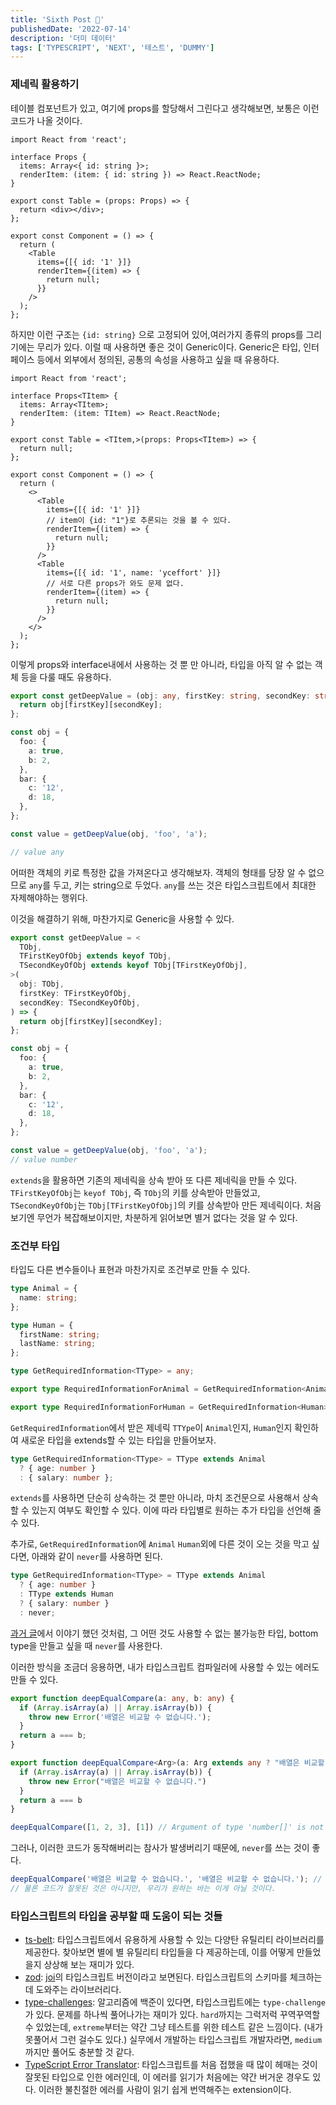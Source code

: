 ```yaml
---
title: 'Sixth Post 🎉'
publishedDate: '2022-07-14'
description: '더미 데이터'
tags: ['TYPESCRIPT', 'NEXT', '테스트', 'DUMMY']
---
```


### 제네릭 활용하기

테이블 컴포넌트가 있고, 여기에 props를 할당해서 그린다고 생각해보면, 보통은 이런 코드가 나올 것이다.

```tsx
import React from 'react';

interface Props {
  items: Array<{ id: string }>;
  renderItem: (item: { id: string }) => React.ReactNode;
}

export const Table = (props: Props) => {
  return <div></div>;
};

export const Component = () => {
  return (
    <Table
      items={[{ id: '1' }]}
      renderItem={(item) => {
        return null;
      }}
    />
  );
};
```

하지만 이런 구조는 `{id: string}` 으로 고정되어 있어,여러가지 종류의 props를 그리기에는 무리가 있다. 이럴 때 사용하면 좋은 것이 Generic이다. Generic은 타입, 인터페이스 등에서 외부에서 정의된, 공통의 속성을 사용하고 싶을 때 유용하다.

```tsx
import React from 'react';

interface Props<TItem> {
  items: Array<TItem>;
  renderItem: (item: TItem) => React.ReactNode;
}

export const Table = <TItem,>(props: Props<TItem>) => {
  return null;
};

export const Component = () => {
  return (
    <>
      <Table
        items={[{ id: '1' }]}
        // item이 {id: "1"}로 추론되는 것을 볼 수 있다.
        renderItem={(item) => {
          return null;
        }}
      />
      <Table
        items={[{ id: '1', name: 'yceffort' }]}
        // 서로 다른 props가 와도 문제 없다.
        renderItem={(item) => {
          return null;
        }}
      />
    </>
  );
};
```

이렇게 props와 interface내에서 사용하는 것 뿐 만 아니라, 타입을 아직 알 수 없는 객체 등을 다룰 때도 유용하다.

```ts
export const getDeepValue = (obj: any, firstKey: string, secondKey: string) => {
  return obj[firstKey][secondKey];
};

const obj = {
  foo: {
    a: true,
    b: 2,
  },
  bar: {
    c: '12',
    d: 18,
  },
};

const value = getDeepValue(obj, 'foo', 'a');

// value any
```

어떠한 객체의 키로 특정한 값을 가져온다고 생각해보자. 객체의 형태를 당장 알 수 없으므로 `any`를 두고, 키는 string으로 두었다. `any`를 쓰는 것은 타입스크립트에서 최대한 자제해야하는 행위다.

이것을 해결하기 위해, 마찬가지로 Generic을 사용할 수 있다.

```typescript
export const getDeepValue = <
  TObj,
  TFirstKeyOfObj extends keyof TObj,
  TSecondKeyOfObj extends keyof TObj[TFirstKeyOfObj],
>(
  obj: TObj,
  firstKey: TFirstKeyOfObj,
  secondKey: TSecondKeyOfObj,
) => {
  return obj[firstKey][secondKey];
};

const obj = {
  foo: {
    a: true,
    b: 2,
  },
  bar: {
    c: '12',
    d: 18,
  },
};

const value = getDeepValue(obj, 'foo', 'a');
// value number
```

`extends`을 활용하면 기존의 제네릭을 상속 받아 또 다른 제네릭을 만들 수 있다. `TFirstKeyOfObj`는 `keyof TObj`, 즉 `TObj`의 키를 상속받아 만들었고, `TSecondKeyOfObj`는 `TObj[TFirstKeyOfObj]`의 키를 상속받아 만든 제네릭이다. 처음보기엔 무언가 복잡해보이지만, 차분하게 읽어보면 별거 없다는 것을 알 수 있다.

### 조건부 타입

타입도 다른 변수들이나 표현과 마찬가지로 조건부로 만들 수 있다.

```typescript
type Animal = {
  name: string;
};

type Human = {
  firstName: string;
  lastName: string;
};

type GetRequiredInformation<TType> = any;

export type RequiredInformationForAnimal = GetRequiredInformation<Animal>;

export type RequiredInformationForHuman = GetRequiredInformation<Human>;
```

`GetRequiredInformation`에서 받은 제네릭 `TTYpe`이 `Animal`인지, `Human`인지 확인하여 새로운 타입을 extends할 수 있는 타입을 만들어보자.

```typescript
type GetRequiredInformation<TType> = TType extends Animal
  ? { age: number }
  : { salary: number };
```

`extends`를 사용하면 단순히 상속하는 것 뿐만 아니라, 마치 조건문으로 사용해서 상속할 수 있는지 여부도 확인할 수 있다. 이에 따라 타입별로 원하는 추가 타입을 선언해 줄 수 있다.

추가로, `GetRequiredInformation`에 `Animal` `Human`외에 다른 것이 오는 것을 막고 싶다면, 아래와 같이 `never`를 사용하면 된다.

```typescript
type GetRequiredInformation<TType> = TType extends Animal
  ? { age: number }
  : TType extends Human
  ? { salary: number }
  : never;
```

[과거 글](/2022/03/understanding-typescript-never#왜-never가-필요한가)에서 이야기 했던 것처럼, 그 어떤 것도 사용할 수 없는 불가능한 타입, bottom type을 만들고 싶을 때 `never`를 사용한다.

이러한 방식을 조금더 응용하면, 내가 타입스크립트 컴파일러에 사용할 수 있는 에러도 만들 수 있다.

```typescript
export function deepEqualCompare(a: any, b: any) {
  if (Array.isArray(a) || Array.isArray(b)) {
    throw new Error('배열은 비교할 수 없습니다.');
  }
  return a === b;
}
```

```typescript
export function deepEqualCompare<Arg>(a: Arg extends any ? "배열은 비교할 수 없습니다", b: Arg) {
  if (Array.isArray(a) || Array.isArray(b)) {
    throw new Error("배열은 비교할 수 없습니다.")
  }
  return a === b
}

deepEqualCompare([1, 2, 3], [1]) // Argument of type 'number[]' is not assignable to parameter of type '"배열은 비교할 수 없습니다."'.(2345)
```

그러나, 이러한 코드가 동작해버리는 참사가 발생버리기 때문에, `never`를 쓰는 것이 좋다.

```typescript
deepEqualCompare('배열은 비교할 수 없습니다.', '배열은 비교할 수 없습니다.'); // ????
// 물론 코드가 잘못된 것은 아니지만, 우리가 원하는 바는 이게 아닐 것이다.
```

### 타입스크립트의 타입을 공부할 때 도움이 되는 것들

- [ts-belt](https://github.com/millsp/ts-toolbelt): 타입스크립트에서 유용하게 사용할 수 있는 다양탄 유틸리티 라이브러리를 제공한다. 찾아보면 별에 별 유틸리티 타입들을 다 제공하는데, 이를 어떻게 만들었을지 상상해 보는 재미가 있다.
- [zod](https://github.com/colinhacks/zod): [joi](https://github.com/sideway/jo)의 타입스크립트 버전이라고 보면된다. 타입스크립트의 스키마를 체크하는데 도와주는 라이브러리다.
- [type-challenges](https://github.com/type-challenges/type-challenges): 알고리즘에 백준이 있다면, 타입스크립트에는 `type-challenge`가 있다. 문제를 하나씩 풀어나가는 재미가 있다. `hard`까지는 그럭저럭 꾸역꾸역할 수 있었는데, `extreme`부터는 약간 그냥 테스트를 위한 테스트 같은 느낌이다. (내가 못풀어서 그런 걸수도 있다.) 실무에서 개발하는 타입스크립트 개발자라면, `medium`까지만 풀어도 충분할 것 같다.
- [TypeScript Error Translator](https://marketplace.visualstudio.com/items?itemName=mattpocock.ts-error-translator): 타입스크립트를 처음 접했을 때 많이 헤매는 것이 잘못된 타입으로 인한 에러인데, 이 에러를 읽기가 처음에는 약간 버거운 경우도 있다. 이러한 불친절한 에러를 사람이 읽기 쉽게 번역해주는 extension이다.

